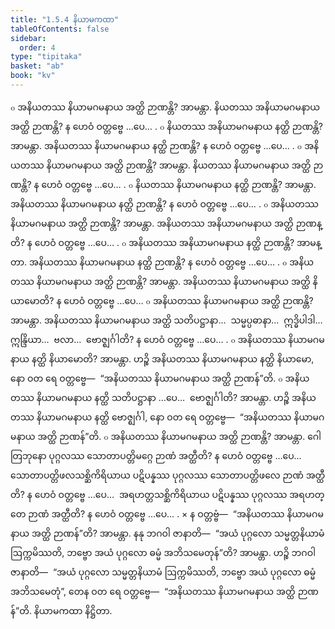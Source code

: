 ```yaml
---
title: "1.5.4 နိယာမကထာ"
tableOfContents: false
sidebar:
  order: 4
type: "tipitaka"
basket: "ab"
book: "kv"
---
```



<DynamicBreadcrumb />

<Division number="428" book="kv" e="ch" v="32" p="231">

<Paragraph number="1489" book="kv">
๐ အနိယတဿ နိယာမဂမနာယ အတ္ထိ ဉာဏန္တိ? အာမန္တာ. နိယတဿ အနိယာမဂမနာယ အတ္ထိ ဉာဏန္တိ? န ဟေဝံ ဝတ္တဗ္ဗေ …ပေ… .
</Paragraph>

<Paragraph number="1490" book="kv">
๐ နိယတဿ အနိယာမဂမနာယ နတ္ထိ ဉာဏန္တိ? အာမန္တာ. အနိယတဿ နိယာမဂမနာယ နတ္ထိ ဉာဏန္တိ? န ဟေဝံ ဝတ္တဗ္ဗေ …ပေ… .
</Paragraph>

<Paragraph number="1491" book="kv">
๐ အနိယတဿ နိယာမဂမနာယ အတ္ထိ ဉာဏန္တိ? အာမန္တာ. နိယတဿ နိယာမဂမနာယ အတ္ထိ ဉာဏန္တိ? န ဟေဝံ ဝတ္တဗ္ဗေ …ပေ… .
</Paragraph>

<Paragraph number="1492" book="kv">
๐ နိယတဿ နိယာမဂမနာယ နတ္ထိ ဉာဏန္တိ? အာမန္တာ. အနိယတဿ နိယာမဂမနာယ နတ္ထိ ဉာဏန္တိ? န ဟေဝံ ဝတ္တဗ္ဗေ …ပေ… .
</Paragraph>

<Paragraph number="1493" book="kv">
๐ အနိယတဿ နိယာမဂမနာယ အတ္ထိ ဉာဏန္တိ? အာမန္တာ. အနိယတဿ အနိယာမဂမနာယ အတ္ထိ ဉာဏန္တိ? န ဟေဝံ ဝတ္တဗ္ဗေ …ပေ… .
</Paragraph>

<Paragraph number="1494" book="kv">
๐ အနိယတဿ အနိယာမဂမနာယ နတ္ထိ ဉာဏန္တိ? အာမန္တာ. အနိယတဿ နိယာမဂမနာယ နတ္ထိ ဉာဏန္တိ? န ဟေဝံ ဝတ္တဗ္ဗေ …ပေ… .
</Paragraph>

</Division>
<Division number="429" book="kv" e="ch" v="32" p="232">

<Paragraph number="1495" book="kv">
๐ အနိယတဿ နိယာမဂမနာယ အတ္ထိ ဉာဏန္တိ? အာမန္တာ. အနိယတဿ နိယာမဂမနာယ အတ္ထိ နိယာမောတိ? န ဟေဝံ ဝတ္တဗ္ဗေ …ပေ…
</Paragraph>

<Paragraph number="1496" book="kv">
๐ အနိယတဿ နိယာမဂမနာယ အတ္ထိ ဉာဏန္တိ? အာမန္တာ. အနိယတဿ နိယာမဂမနာယ အတ္ထိ သတိပဋ္ဌာနာ…  သမ္မပ္ပဓာနာ…  ဣဒ္ဓိပါဒါ…  ဣန္ဒြိယာ…  ဗလာ…  ဗောဇ္ဈင်္ဂါတိ? န ဟေဝံ ဝတ္တဗ္ဗေ …ပေ… .
</Paragraph>

<Paragraph number="1497" book="kv">
๐ အနိယတဿ နိယာမဂမနာယ နတ္ထိ နိယာမောတိ? အာမန္တာ. ဟဉ္စိ အနိယတဿ နိယာမဂမနာယ နတ္ထိ နိယာမော, နော ဝတ ရေ ဝတ္တဗ္ဗေ—  “အနိယတဿ နိယာမဂမနာယ အတ္ထိ ဉာဏန်”တိ.
</Paragraph>

<Paragraph number="1498" book="kv">
๐ အနိယတဿ နိယာမဂမနာယ နတ္ထိ သတိပဋ္ဌာနာ …ပေ…  ဗောဇ္ဈင်္ဂါတိ? အာမန္တာ. ဟဉ္စိ အနိယတဿ နိယာမဂမနာယ နတ္ထိ ဗောဇ္ဈင်္ဂါ, နော ဝတ ရေ ဝတ္တဗ္ဗေ—  “အနိယတဿ နိယာမဂမနာယ အတ္ထိ ဉာဏန်”တိ.
</Paragraph>

</Division>
<Division number="430" book="kv" e="ch" v="32" p="232">

<Paragraph number="1499" book="kv">
๐ အနိယတဿ နိယာမဂမနာယ အတ္ထိ ဉာဏန္တိ? အာမန္တာ. ဂေါတြဘုနော ပုဂ္ဂလဿ သောတာပတ္တိမဂ္ဂေ ဉာဏံ အတ္ထီတိ? န ဟေဝံ ဝတ္တဗ္ဗေ …ပေ…  သောတာပတ္တိဖလသစ္ဆိကိရိယာယ ပဋိပန္နဿ ပုဂ္ဂလဿ သောတာပတ္တိဖလေ ဉာဏံ အတ္ထီတိ? န ဟေဝံ ဝတ္တဗ္ဗေ …ပေ…  အရဟတ္တသစ္ဆိကိရိယာယ ပဋိပန္နဿ ပုဂ္ဂလဿ အရဟတ္တေ ဉာဏံ အတ္ထီတိ? န ဟေဝံ ဝတ္တဗ္ဗေ …ပေ… .
</Paragraph>

</Division>
<Division number="431" book="kv" e="ch" v="32" p="232">

<Paragraph number="1500" book="kv">
× န ဝတ္တဗ္ဗံ—  “အနိယတဿ နိယာမဂမနာယ အတ္ထိ ဉာဏန်”တိ? အာမန္တာ. နနု ဘဂဝါ ဇာနာတိ—  “အယံ ပုဂ္ဂလော သမ္မတ္တနိယာမံ ဩက္ကမိဿတိ, ဘဗ္ဗော အယံ ပုဂ္ဂလော ဓမ္မံ အဘိသမေတုန်”တိ? အာမန္တာ. ဟဉ္စိ ဘဂဝါ ဇာနာတိ—  “အယံ ပုဂ္ဂလော သမ္မတ္တနိယာမံ ဩက္ကမိဿတိ, ဘဗ္ဗော အယံ ပုဂ္ဂလော ဓမ္မံ အဘိသမေတုံ”, တေန ဝတ ရေ ဝတ္တဗ္ဗေ—  “အနိယတဿ နိယာမဂမနာယ အတ္ထိ ဉာဏန်”တိ.

</Paragraph>
</Division>

<Paragraph number="1501" type="center" book="kv">
နိယာမကထာ နိဋ္ဌိတာ.
</Paragraph>